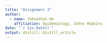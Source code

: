 ```yaml
---
title: "Assignment 3"
author:
  - name: Johnathan He 
    affiliation: Epidemiology, Johns Hopkins
date: "`r Sys.Date()`"
output: distill::distill_article
---
```



